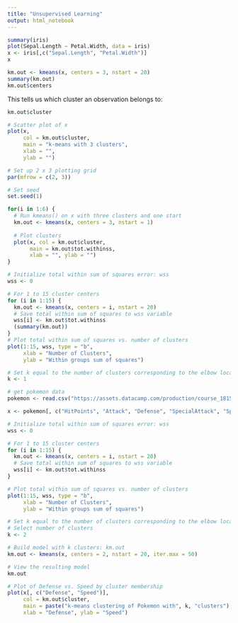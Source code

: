 ```yaml
---
title: "Unsupervised Learning"
output: html_notebook
---
```


```r
summary(iris)
plot(Sepal.Length ~ Petal.Width, data = iris)
x <- iris[,c("Sepal.Length", "Petal.Width")]
x
```

```r
km.out <- kmeans(x, centers = 3, nstart = 20)
summary(km.out)
km.out$centers
```

This tells us which cluster an observation belongs to:

```r
km.out$cluster
```

```r
# Scatter plot of x
plot(x,
     col = km.out$cluster,
     main = "k-means with 3 clusters",
     xlab = "",
     ylab = "")
```

```r
# Set up 2 x 3 plotting grid
par(mfrow = c(2, 3))

# Set seed
set.seed(1)

for(i in 1:6) {
  # Run kmeans() on x with three clusters and one start
  km.out <- kmeans(x, centers = 3, nstart = 1)
  
  # Plot clusters
  plot(x, col = km.out$cluster, 
       main = km.out$tot.withinss, 
       xlab = "", ylab = "")
}
```

```r
# Initialize total within sum of squares error: wss
wss <- 0

# For 1 to 15 cluster centers
for (i in 1:15) {
  km.out <- kmeans(x, centers = i, nstart = 20)
  # Save total within sum of squares to wss variable
  wss[i] <- km.out$tot.withinss
  (summary(km.out))
}
# Plot total within sum of squares vs. number of clusters
plot(1:15, wss, type = "b", 
     xlab = "Number of Clusters", 
     ylab = "Within groups sum of squares")

# Set k equal to the number of clusters corresponding to the elbow location
k <- 1
```

```r
# get pokemon data
pokemon <- read.csv("https://assets.datacamp.com/production/course_1815/datasets/Pokemon.csv")

x <- pokemon[, c("HitPoints", "Attack", "Defense", "SpecialAttack", "SpecialDefense", "Speed")]

# Initialize total within sum of squares error: wss
wss <- 0

# For 1 to 15 cluster centers
for (i in 1:15) {
  km.out <- kmeans(x, centers = i, nstart = 20)
  # Save total within sum of squares to wss variable
  wss[i] <- km.out$tot.withinss
}

# Plot total within sum of squares vs. number of clusters
plot(1:15, wss, type = "b", 
     xlab = "Number of Clusters", 
     ylab = "Within groups sum of squares")

# Set k equal to the number of clusters corresponding to the elbow location
# Select number of clusters
k <- 2

# Build model with k clusters: km.out
km.out <- kmeans(x, centers = 2, nstart = 20, iter.max = 50)

# View the resulting model
km.out

# Plot of Defense vs. Speed by cluster membership
plot(x[, c("Defense", "Speed")],
     col = km.out$cluster,
     main = paste("k-means clustering of Pokemon with", k, "clusters"),
     xlab = "Defense", ylab = "Speed")
```






















